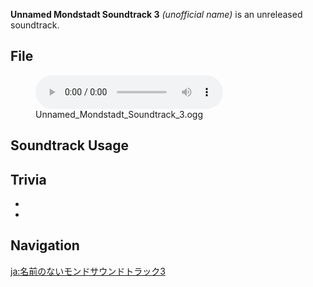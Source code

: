{{Soundtrack Infobox
|type       = Unreleased Soundtracks
|audio      = Unnamed Mondstadt Soundtrack 3.ogg
}}
'''Unnamed Mondstadt Soundtrack 3''' ''(unofficial name)'' is an unreleased soundtrack.

==File==
[[File:Unnamed Mondstadt Soundtrack 3.ogg|600px]]

==Soundtrack Usage==
{{Soundtrack Usage
|location = Mondstadt//night
}}

==Trivia==
* {{Transclude|The Starlit Past|StarlitPastTheme|section=1}}
* {{Transclude|Stealing Words of the Moon|StealingWordsLeitmotif|section=1}}

==Navigation==
{{Soundtrack Navbox|Unreleased}}

[[ja:名前のないモンドサウンドトラック3]]